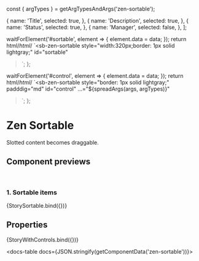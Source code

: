 const { argTypes } = getArgTypesAndArgs('zen-sortable');

<Meta title="In progress/Sortable" component="zen-sortable" argTypes={argTypes} />

  {
    name: 'Title',
    selected: true,
  },
  {
    name: 'Description',
    selected: true,
  },
  {
    name: 'Status',
    selected: true,
  },
  {
    name: 'Manager',
    selected: false,
  },
];

  waitForElement('#sortable', element => {
    element.data = data;
  });
  return html/*html*/ `<sb-zen-sortable
    style="width:320px;border: 1px solid lightgray;"
    id="sortable"
  ></sb-zen-sortable>`;
};

  waitForElement('#control', element => {
    element.data = data;
  });
  return html/*html*/ `<sb-zen-sortable
    style="border: 1px solid lightgray;"
    padddig="md"
    id="control"
    ...="${spreadArgs(args, argTypes)}"
  ></sb-zen-sortable>`;
};

# Zen Sortable

Slotted content becomes draggable.

## Component previews

<br />

### 1. Sortable items

<Canvas>
  <Story name="Sortable">{StorySortable.bind({})}</Story>
</Canvas>

## Properties

<Canvas>
  <Story
    name="default"
    args={{
      ...getDefaultArgs(argTypes),
      data: data,
    }}
  >
    {StoryWithControls.bind({})}
  </Story>
</Canvas>

<ArgsTable story="default" />

<docs-table docs={JSON.stringify(getComponentData('zen-sortable'))}></docs-table>

